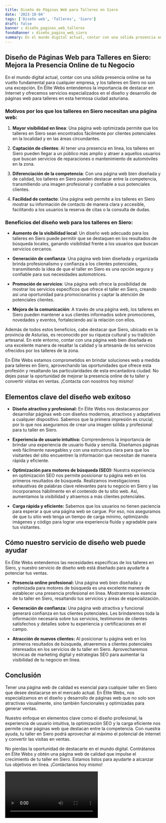 ```yaml
---
title: Diseño de Páginas Web para Talleres en Siero
date: '2023-10-04'
tags: ['Diseño web', 'Talleres', 'Siero']
draft: false
banner : diseño_paginas_web_talleres
fondoBanner : diseño_pagina_web_siero
summary: En el mundo digital actual, contar con una sólida presencia online se ha vuelto fundamental para cualquier empresa, y los talleres en Siero no son una excepción. En Élite Webs entendemos la importancia de destacar en Internet y ofrecemos servicios especializados en el diseño y desarrollo de páginas web para talleres en esta hermosa ciudad asturiana. 
---
```


## Diseño de Páginas Web para Talleres en Siero: Mejora la Presencia Online de tu Negocio

En el mundo digital actual, contar con una sólida presencia online se ha vuelto fundamental para cualquier empresa, y los talleres en Siero no son una excepción. En Élite Webs entendemos la importancia de destacar en Internet y ofrecemos servicios especializados en el diseño y desarrollo de páginas web para talleres en esta hermosa ciudad asturiana. 

### Motivos por los que los talleres en Siero necesitan una página web:

1. **Mayor visibilidad en línea**: Una página web optimizada permite que los talleres en Siero sean encontrados fácilmente por clientes potenciales en la localidad y en las áreas circundantes.

2. **Captación de clientes**: Al tener una presencia en línea, los talleres en Siero pueden llegar a un público más amplio y atraer a aquellos usuarios que buscan servicios de reparaciones o mantenimiento de automóviles en la zona.

3. **Diferenciación de la competencia**: Con una página web bien diseñada y de calidad, los talleres en Siero pueden destacar entre la competencia, transmitiendo una imagen profesional y confiable a sus potenciales clientes.

4. **Facilidad de contacto**: Una página web permite a los talleres en Siero mostrar su información de contacto de manera clara y accesible, facilitando a los usuarios la reserva de citas o la consulta de dudas.

### Beneficios del diseño web para los talleres en Siero:

- **Aumento de la visibilidad local**: Un diseño web adecuado para los talleres en Siero puede permitir que se destaquen en los resultados de búsqueda locales, ganando visibilidad frente a los usuarios que buscan servicios cercanos.

- **Generación de confianza**: Una página web bien diseñada y organizada brinda profesionalismo y confianza a los clientes potenciales, transmitiendo la idea de que el taller en Siero es una opción segura y confiable para sus necesidades automotrices.

- **Promoción de servicios**: Una página web ofrece la posibilidad de mostrar los servicios específicos que ofrece el taller en Siero, creando así una oportunidad para promocionarlos y captar la atención de potenciales clientes.

- **Mejora de la comunicación**: A través de una página web, los talleres en Siero pueden mantener a sus clientes informados sobre promociones, novedades y eventos, fortaleciendo así la relación con ellos.

Además de todos estos beneficios, cabe destacar que Siero, ubicado en la provincia de Asturias, es reconocido por su riqueza cultural y su tradición artesanal. En este entorno, contar con una página web bien diseñada es una excelente manera de resaltar la calidad y la artesanía de los servicios ofrecidos por los talleres de la zona.

En Élite Webs estamos comprometidos en brindar soluciones web a medida para talleres en Siero, aprovechando las oportunidades que ofrece esta profesión y resaltando las particularidades de esta encantadora ciudad. No dejes pasar la oportunidad de mejorar la presencia online de tu taller y convertir visitas en ventas. ¡Contacta con nosotros hoy mismo!

<GifSeo />

<Cta />

## Elementos clave del diseño web exitoso

- **Diseño atractivo y profesional:** En Élite Webs nos destacamos por desarrollar páginas web con diseños modernos, atractivos y adaptativos a cualquier dispositivo. Sabemos que la primera impresión es crucial, por lo que nos aseguramos de crear una imagen sólida y profesional para tu taller en Siero.

- **Experiencia de usuario intuitiva:** Comprendemos la importancia de brindar una experiencia de usuario fluida y sencilla. Diseñamos páginas web fácilmente navegables y con una estructura clara para que los visitantes del sitio encuentren la información que necesitan de manera rápida y eficiente.

- **Optimización para motores de búsqueda (SEO):** Nuestra experiencia en optimización SEO nos permite posicionar tu página web en los primeros resultados de búsqueda. Realizamos investigaciones exhaustivas de palabras clave relevantes para tu negocio en Siero y las incorporamos hábilmente en el contenido de tu sitio web. Así, aumentamos la visibilidad y atraemos a más clientes potenciales.

- **Carga rápida y eficiente:** Sabemos que los usuarios no tienen paciencia para esperar a que una página web se cargue. Por eso, nos aseguramos de que tu sitio web tenga un tiempo de carga mínimo, optimizando imágenes y código para lograr una experiencia fluida y agradable para tus visitantes.

## Cómo nuestro servicio de diseño web puede ayudar

En Élite Webs entendemos las necesidades específicas de los talleres en Siero, y nuestro servicio de diseño web está diseñado para ayudarte a potenciar tus ventas.

- **Presencia online profesional:** Una página web bien diseñada y optimizada para motores de búsqueda es una excelente manera de establecer una presencia profesional en línea. Mostraremos la esencia de tu taller en Siero, resaltando tus servicios y áreas de especialización.

- **Generación de confianza:** Una página web atractiva y funcional generará confianza en tus clientes potenciales. Les brindaremos toda la información necesaria sobre tus servicios, testimonios de clientes satisfechos y detalles sobre tu experiencia y certificaciones en el campo.

- **Atracción de nuevos clientes:** Al posicionar tu página web en los primeros resultados de búsqueda, atraeremos a clientes potenciales interesados en los servicios de tu taller en Siero. Aprovecharemos técnicas de marketing digital y estrategias SEO para aumentar la visibilidad de tu negocio en línea.

## Conclusión

Tener una página web de calidad es esencial para cualquier taller en Siero que desee destacarse en el mercado actual. En Élite Webs, nos especializamos en el diseño y desarrollo de páginas web que no solo son atractivas visualmente, sino también funcionales y optimizadas para generar ventas.

Nuestro enfoque en elementos clave como el diseño profesional, la experiencia de usuario intuitiva, la optimización SEO y la carga eficiente nos permite crear páginas web que destacan entre la competencia. Con nuestra ayuda, tu taller en Siero podrá aprovechar al máximo el potencial de internet y convertir las visitas en ventas.

No pierdas la oportunidad de destacarte en el mundo digital. Contrátanos en Élite Webs y obtén una página web de calidad que impulse el crecimiento de tu taller en Siero. Estamos listos para ayudarte a alcanzar tus objetivos en línea. ¡Contáctanos hoy mismo!

<Video />

<CtaBot job='Talleres' city='Siero'/>

<Gmaps query='Siero+españa+maps' />